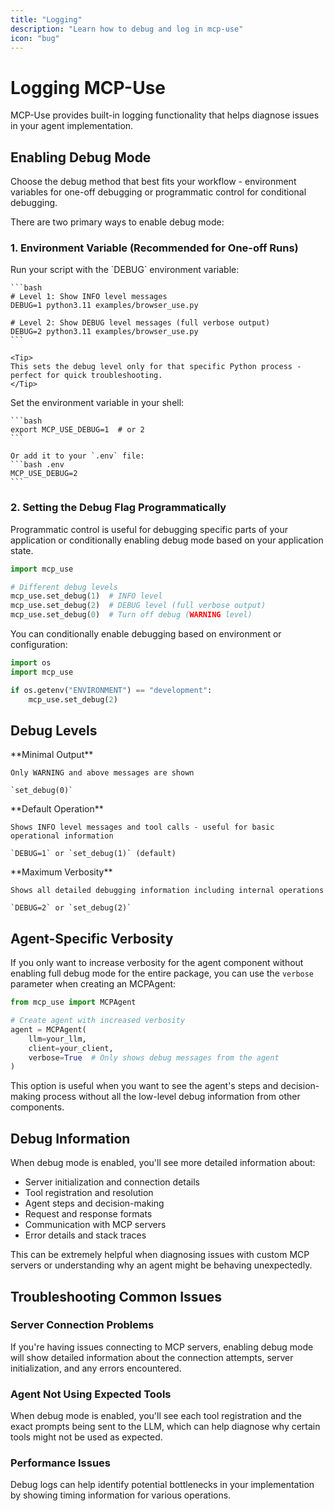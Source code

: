 ---
title: "Logging"
description: "Learn how to debug and log in mcp-use"
icon: "bug"
---

# Logging MCP-Use

<Info>
MCP-Use provides built-in logging functionality that helps diagnose issues in your agent implementation.
</Info>

## Enabling Debug Mode

<Note>
Choose the debug method that best fits your workflow - environment variables for one-off debugging or programmatic control for conditional debugging.
</Note>

There are two primary ways to enable debug mode:

### 1. Environment Variable (Recommended for One-off Runs)

<Tabs>
  <Tab title="Inline (Temporary)">
    Run your script with the `DEBUG` environment variable:

    ```bash
    # Level 1: Show INFO level messages
    DEBUG=1 python3.11 examples/browser_use.py

    # Level 2: Show DEBUG level messages (full verbose output)
    DEBUG=2 python3.11 examples/browser_use.py
    ```

    <Tip>
    This sets the debug level only for that specific Python process - perfect for quick troubleshooting.
    </Tip>
  </Tab>

  <Tab title="Persistent">
    Set the environment variable in your shell:

    ```bash
    export MCP_USE_DEBUG=1  # or 2
    ```

    Or add it to your `.env` file:
    ```bash .env
    MCP_USE_DEBUG=2
    ```
  </Tab>
</Tabs>

### 2. Setting the Debug Flag Programmatically

<Note>
Programmatic control is useful for debugging specific parts of your application or conditionally enabling debug mode based on your application state.
</Note>

```python
import mcp_use

# Different debug levels
mcp_use.set_debug(1)  # INFO level
mcp_use.set_debug(2)  # DEBUG level (full verbose output)
mcp_use.set_debug(0)  # Turn off debug (WARNING level)
```

<Tip>
You can conditionally enable debugging based on environment or configuration:

```python
import os
import mcp_use

if os.getenv("ENVIRONMENT") == "development":
    mcp_use.set_debug(2)
```
</Tip>

## Debug Levels

<CardGroup cols={3}>
  <Card title="Level 0 - Normal" icon="volume-off">
    **Minimal Output**

    Only WARNING and above messages are shown

    `set_debug(0)`
  </Card>

  <Card title="Level 1 - Info" icon="volume-low">
    **Default Operation**

    Shows INFO level messages and tool calls - useful for basic operational information

    `DEBUG=1` or `set_debug(1)` (default)
  </Card>

  <Card title="Level 2 - Full Debug" icon="volume-high">
    **Maximum Verbosity**

    Shows all detailed debugging information including internal operations

    `DEBUG=2` or `set_debug(2)`
  </Card>
</CardGroup>

## Agent-Specific Verbosity

If you only want to increase verbosity for the agent component without enabling full debug mode for the entire package, you can use the `verbose` parameter when creating an MCPAgent:

```python
from mcp_use import MCPAgent

# Create agent with increased verbosity
agent = MCPAgent(
    llm=your_llm,
    client=your_client,
    verbose=True  # Only shows debug messages from the agent
)
```

This option is useful when you want to see the agent's steps and decision-making process without all the low-level debug information from other components.

## Debug Information

When debug mode is enabled, you'll see more detailed information about:

- Server initialization and connection details
- Tool registration and resolution
- Agent steps and decision-making
- Request and response formats
- Communication with MCP servers
- Error details and stack traces

This can be extremely helpful when diagnosing issues with custom MCP servers or understanding why an agent might be behaving unexpectedly.


## Troubleshooting Common Issues

### Server Connection Problems

If you're having issues connecting to MCP servers, enabling debug mode will show detailed information about the connection attempts, server initialization, and any errors encountered.

### Agent Not Using Expected Tools

When debug mode is enabled, you'll see each tool registration and the exact prompts being sent to the LLM, which can help diagnose why certain tools might not be used as expected.

### Performance Issues

Debug logs can help identify potential bottlenecks in your implementation by showing timing information for various operations.
